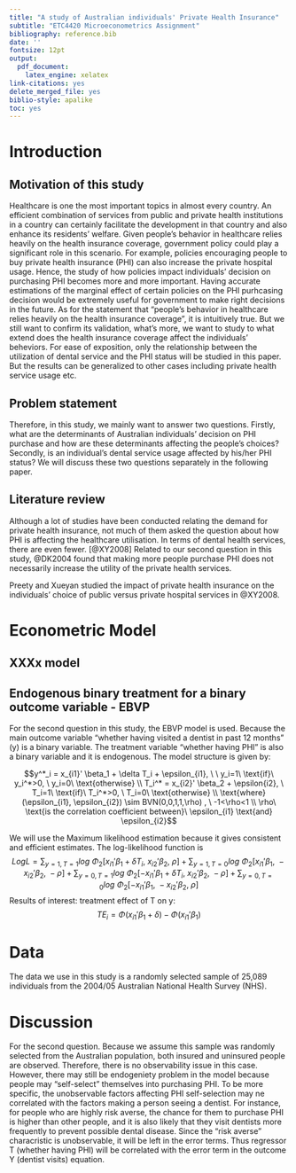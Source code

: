 ```yaml
---
title: "A study of Australian individuals' Private Health Insurance"
subtitle: "ETC4420 Microeconometrics Assignment"
bibliography: reference.bib
date: ''
fontsize: 12pt
output: 
  pdf_document: 
    latex_engine: xelatex
link-citations: yes
delete_merged_file: yes
biblio-style: apalike
toc: yes
---
```


# Introduction

## Motivation of this study

Healthcare is one the most important topics in almost every country. An efficient combination of services from public and private health institutions in a country can certainly facilitate the development in that country and also enhance its residents' welfare. Given people's behavior in healthcare relies heavily on the health insurance coverage, government policy could play a significant role in this scenario. For example, policies encouraging people to buy private health insurance (PHI) can also increase the private hospital usage. Hence, the study of how policies impact individuals' decision on purchasing PHI becomes more and more important. Having accurate estimations of the marginal effect of certain policies on the PHI purhcasing decision would be extremely useful for government to make right decisions in the future. 
As for the statement that "people's behavior in healthcare relies heavily on the health insurance coverage", it is intuitively true. But we still want to confirm its validation, what's more, we want to study to what extend does the health insurance coverage affect the individuals' beheviors. For ease of exposition, only the relationship between the utilization of dental service and the PHI status will be studied in this paper. But the results can be generalized to other cases including private health service usage etc.

## Problem statement

Therefore, in this study, we mainly want to answer two questions. Firstly, what are the determinants of Australian individuals' decision on PHI purchase and how are these determinants affecting the people's choices? Secondly, is an individual's dental service usage affected by his/her PHI status? We will discuss these two questions separately in the following paper.
<!--
1. First, we need to check if the policy alter people's decision on PHI purchase at all. If it does, we then need to find out the marginal effect of that policy after controlling for personal related factors. 

2. We are interested in the question that how "having private health insurance" would affect an individual's behavior on health service utilisation. More specifically, we want to find out the treatment effect of "having private private heal insurance" on dentist visit (binary dependent variable). 
-->

## Literature review  

Although a lot of studies have been conducted relating the demand for private health insurance, not much of them asked the question about how PHI is affecting the healthcare utilisation. In terms of dental health services, there are even fewer. [@XY2008]
Related to our second question in this study, @DK2004 found that making more people purchase PHI does not necessarily increase the utility of the private health services. 

Preety and Xueyan studied the impact of private health insurance on the individuals' choice of public versus private hospital services in @XY2008.





# Econometric Model

## XXXx model

## Endogenous binary treatment for a binary outcome variable - EBVP

For the second question in this study, the EBVP model is used. Because the main outcome variable "whether having visited a dentist in past 12 months" (y) is a binary variable. The treatment variable "whether having PHI" is also a binary variable and it is endogenous. The model structure is given by:

$$y^*_i = x_{i1}' \beta_1 + \delta T_i + \epsilon_{i1},
\ \ y_i=1\ \text{if}\ y_i^*>0, \ y_i=0\ \text{otherwise}
\\ T_i^* = x_{i2}' \beta_2 + \epsilon{i2}, \ T_i=1\ \text{if}\ T_i^*>0,
\ T_i=0\ \text{otherwise}
\\ \text{where} (\epsilon_{i1}, \epsilon_{i2}) \sim BVN(0,0,1,1,\rho)
, \ -1<\rho<1
\\ \rho\ \text{is the correlation coefficient between}\ \epsilon_{i1} \text{and} \epsilon_{i2}$$
 
We will use the Maximum likelihood estimation because it gives consistent and efficient estimates. The log-likelihood function is
$$LogL=
\sum_{y=1,T=1}  log\ \Phi_2 [x_{i1}'\beta_1+\delta T_i,\
x_{i2}'\beta_2,\ \rho]
+\sum_{y=1,T=0}  log\ \Phi_2 [x_{i1}'\beta_1,\
-x_{i2}'\beta_2,\ -\rho]
+\sum_{y=0,T=1}  log\ \Phi_2 [-x_{i1}'\beta_1+\delta T_i,\
x_{i2}'\beta_2,\ -\rho]
+\sum_{y=0,T=0}  log\ \Phi_2 [-x_{i1}'\beta_1,\
-x_{i2}'\beta_2,\ \rho]$$
Results of interest: treatment effect of T on y:
$$TE_i=\Phi(x_{i1}'\beta_1+\delta)
-\Phi(x_{i1}'\beta_1)
$$

# Data  

The data we use in this study is a randomly selected sample of 25,089 individuals from the 2004/05 Australian National Health Survey (NHS). 

# Discussion

For the second question. Because we assume this sample was randomly selected from the Australian population, both insured and uninsured people are observed. Therefore, there is no observability issue in this case. However, there may still be endogeniety problem in the model because people may "self-select" themselves into purchasing PHI. To be more specific, the unobservable factors affecting PHI self-selection may ne correlated with the factors making a person seeing a dentist. For instance, for people who are highly risk averse, the chance for them to purchase PHI is higher than other people, and it is also likely that they visit dentists more frequently to prevent possible dental disease. Since the "risk averse" characristic is unobservable, it will be left in the error terms. Thus regressor T (whether having PHI) will be correlated with the error term in the outcome Y (dentist visits) equation. 



















